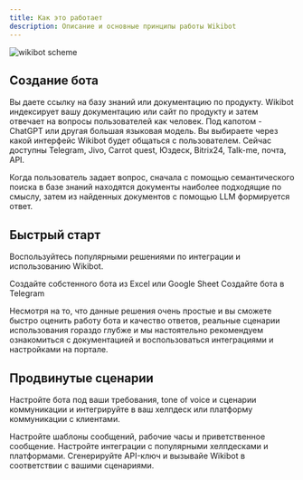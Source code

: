 ```yaml
---
title: Как это работает
description: Описание и основные принципы работы Wikibot
---
```


<img className="block" src="/images/poster-new.jpg" alt="wikibot scheme" />

## Создание бота

<Steps>
  <Step title="База знаний">
    Вы даете ссылку на базу знаний или документацию по продукту.
  </Step>
  <Step title="Обработка данных">
    Wikibot индексирует вашу документацию или сайт по продукту и затем отвечает
    на вопросы пользователей как человек. Под капотом - ChatGPT или другая
    большая языковая модель.
  </Step>
  <Step title="Использование бота">
    Вы выбираете через какой интерфейс Wikibot будет общаться с пользователем.
    Сейчас доступны Telegram, Jivo, Carrot quest, Юздеск, Bitrix24, Talk-me,
    почта, API.
  </Step>
</Steps>

Когда пользователь задает вопрос, сначала с помощью семантического поиска в базе знаний находятся документы наиболее подходящие по смыслу, затем из найденных документов с помощью LLM формируется ответ.

## Быстрый старт

Воспользуйтесь популярными решениями по интеграции и использованию Wikibot.

<CardGroup cols={2}>
  <Card title="Создание бота из Google Sheet" icon="table" href="sheet">
    Создайте собстенного бота из Excel или Google Sheet
  </Card>
  <Card
    title="Создание собственного бота в Telegram"
    icon="telegram"
    href="telegram"
  >
    Создайте бота в Telegram
  </Card>
</CardGroup>

Несмотря на то, что данные решения очень простые и вы сможете быстро оценить работу бота и качество ответов, реальные сценарии использования гораздо глубже и мы настоятельно рекомендуем ознакомиться с документацией и воспользоваться интеграциями и настройками на портале.

## Продвинутые сценарии

Настройте бота под ваши требования, tone of voice и сценарии коммуникации и интегрируйте в ваш хелпдеск или платформу коммуникации с клиентами.

<CardGroup cols={2}>
  <Card title="Кастомизация" icon="palette" href="lk/settings">
    Настройте шаблоны сообщений, рабочие часы и приветственное сообщение.
  </Card>
  <Card title="Интеграции" icon="screwdriver-wrench" href="lk/integrations">
    Настройте интеграции с популярными хелпдесками и платформами.
  </Card>
  <Card title="Доступ через API" icon="code" href="lk/api-keys">
    Сгенерируйте API-ключ и вызывайе Wikibot в соответствии с вашими сценариями.
  </Card>
</CardGroup>
